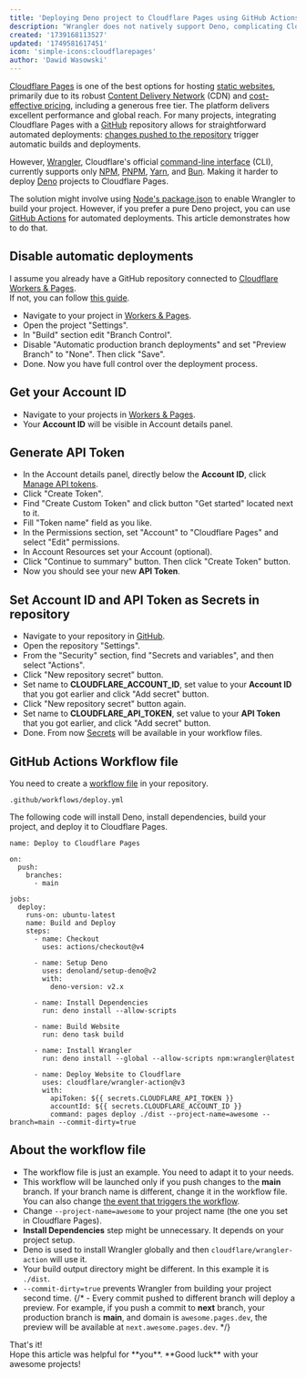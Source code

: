 ```yaml
---
title: 'Deploying Deno project to Cloudflare Pages using GitHub Actions'
description: "Wrangler does not natively support Deno, complicating Cloudflare Pages deployments. This article shows how to use GitHub Actions and Deno for automatic deployments, eliminating the need for other package managers."
created: '1739168113527'
updated: '1749581617451'
icon: 'simple-icons:cloudflarepages'
author: 'Dawid Wasowski'
---
```



[Cloudflare Pages](https://pages.cloudflare.com) is one of the best options for hosting [static websites](https://en.wikipedia.org/wiki/Static_web_page), 
primarily due to its robust [Content Delivery Network](https://en.wikipedia.org/wiki/Content_delivery_network) (CDN) and [cost-effective pricing](https://www.cloudflare.com/plans/), 
including a generous free tier. The platform delivers excellent performance and global reach. 
For many projects, integrating Cloudflare Pages with a [GitHub](https://github.com/) repository allows for straightforward automated deployments: 
[changes pushed to the repository](https://en.wikipedia.org/wiki/Commit_(version_control)) trigger automatic builds and deployments.

However, [Wrangler](https://developers.cloudflare.com/workers/wrangler/), 
Cloudflare's official [command-line interface](https://en.wikipedia.org/wiki/Command-line_interface) (CLI), 
currently supports only [NPM](https://www.npmjs.com/package/npm), [PNPM](https://pnpm.io/motivation), 
[Yarn](https://yarnpkg.com/), and [Bun](https://bun.sh/). Making it harder to deploy [Deno](https://deno.com/) projects to Cloudflare Pages.

The solution might involve using [Node's package.json](https://docs.deno.com/runtime/fundamentals/configuration/#package.json-support) to enable Wrangler to build your project. 
However, if you prefer a pure Deno project, you can use [GitHub Actions](https://github.com/features/actions) for automated deployments. 
This article demonstrates how to do that.

## Disable automatic deployments

I assume you already have a GitHub repository connected to [Cloudflare Workers & Pages](https://dash.cloudflare.com/?to=/:account/workers-and-pages).  
If not, you can follow [this guide](https://developers.cloudflare.com/pages/get-started/git-integration/).

- Navigate to your project in [Workers & Pages](https://dash.cloudflare.com/?to=/:account/workers-and-pages).
- Open the project "Settings".
- In "Build" section edit "Branch Control". 
- Disable "Automatic production branch deployments" and set "Preview Branch" to "None". Then click "Save".
- Done. Now you have full control over the deployment process.

## Get your Account ID

- Navigate to your projects in [Workers & Pages](https://dash.cloudflare.com/?to=/:account/workers-and-pages).
- Your **Account ID** will be visible in Account details panel.

## Generate API Token

- In the Account details panel, directly below the **Account ID**, click [Manage API tokens](https://dash.cloudflare.com/profile/api-tokens).
- Click "Create Token".
- Find "Create Custom Token" and click button "Get started" located next to it.
- Fill "Token name" field as you like.
- In the Permissions section, set "Account" to "Cloudflare Pages" and select "Edit" permissions.
- In Account Resources set your Account (optional).
- Click "Continue to summary" button. Then click "Create Token" button.
- Now you should see your new **API Token**.

## Set Account ID and API Token as Secrets in repository

- Navigate to your repository in [GitHub](https://github.com/).
- Open the repository "Settings".
- From the "Security" section, find "Secrets and variables", and then select "Actions".
- Click "New repository secret" button.
- Set name to **CLOUDFLARE_ACCOUNT_ID**, set value to your **Account ID** that you got earlier and click "Add secret" button.
- Click "New repository secret" button again.
- Set name to **CLOUDFLARE_API_TOKEN**, set value to your **API Token** that you got earlier, and click "Add secret" button.
- Done. From now [Secrets](https://docs.github.com/en/actions/security-for-github-actions/security-guides/using-secrets-in-github-actions) will be available in your workflow files.

## GitHub Actions Workflow file

You need to create a [workflow file](https://docs.github.com/en/actions/writing-workflows/quickstart#creating-your-first-workflow) in your repository. 

```
.github/workflows/deploy.yml
```

The following code will install Deno, install dependencies, build your project, and deploy it to Cloudflare Pages.

```
name: Deploy to Cloudflare Pages

on:
  push:
    branches:
      - main

jobs:
  deploy:
    runs-on: ubuntu-latest
    name: Build and Deploy
    steps:
      - name: Checkout
        uses: actions/checkout@v4

      - name: Setup Deno
        uses: denoland/setup-deno@v2
        with:
          deno-version: v2.x

      - name: Install Dependencies
        run: deno install --allow-scripts

      - name: Build Website
        run: deno task build

      - name: Install Wrangler
        run: deno install --global --allow-scripts npm:wrangler@latest

      - name: Deploy Website to Cloudflare
        uses: cloudflare/wrangler-action@v3
        with:
          apiToken: ${{ secrets.CLOUDFLARE_API_TOKEN }}
          accountId: ${{ secrets.CLOUDFLARE_ACCOUNT_ID }}
          command: pages deploy ./dist --project-name=awesome --branch=main --commit-dirty=true 
```

## About the workflow file

- The workflow file is just an example. You need to adapt it to your needs.
- This workflow will be launched only if you push changes to the **main** branch. 
  If your branch name is different, change it in the workflow file. 
  You can also change [the event that triggers the workflow](https://docs.github.com/en/actions/writing-workflows/choosing-when-your-workflow-runs/events-that-trigger-workflows#about-events-that-trigger-workflows).
- Change `--project-name=awesome` to your project name (the one you set in Cloudflare Pages).
- **Install Dependencies** step might be unnecessary. It depends on your project setup.
- Deno is used to install Wrangler globally and then `cloudflare/wrangler-action` will use it.
- Your build output directory might be different. In this example it is `./dist`.
- `--commit-dirty=true` prevents Wrangler from building your project second time.
{/* - Every commit pushed to different branch will deploy a preview. For example, if you push a commit to **next** branch, your production branch is **main**, and domain is `awesome.pages.dev`, the preview will be available at `next.awesome.pages.dev`. */}


<div class='flex items-center my-12 gap-4' {...props}>
  <div><Icon icon="game-icons:thumb-up" class='h-40 w-40 text-primary hover:-mt-8' /></div>
  <div class='flex flex-col'>
    <div class='flex gap-6 text-5xl mt-6 font-bold text-primary'>
      <span class="select-none">That's it!</span>
    </div>
    <div>
        Hope this article was helpful for **you**.  
        **Good luck** with your awesome projects!
  </div>
  </div>
</div>
